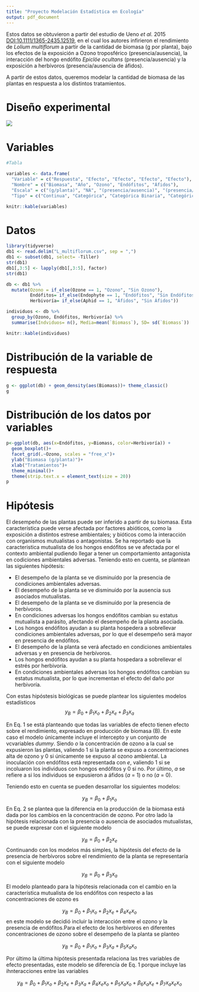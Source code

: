 ```yaml
---
title: "Proyecto Modelación Estadística en Ecología"
output: pdf_document
---
```

Estos datos se obtuvieron a partir del estudio de Ueno *et al.* 2015 [DOI:10.1111/1365-2435.12519](https://doi.org/10.1111/1365-2435.12519), en el cual los autores infirieron el rendimiento de *Lolium multiflorum* a partir de la cantidad de biomasa (g por planta), bajo los efectos de la exposición a Ozono troposférico (presencia/ausencia), la interacción del hongo endófito *Epiclöe ocultans* (presencia/ausencia) y la exposición a herbívoros (presencia/ausencia de áfidos).

A partir de estos datos, queremos modelar la cantidad de biomasa de las plantas en respuesta a los distintos tratamientos.

# Diseño experimental
![](diseño.png)

# Variables


```r
#Tabla

variables <- data.frame(
  "Variable" = c("Respuesta", "Efecto", "Efecto", "Efecto", "Efecto"), 
  "Nombre" = c("Biomasa", "Año", "Ozono", "Endófitos", "Áfidos"), 
  "Escala" = c("(g/planta)", "NA", "(presencia/ausencia)", "(presencia/ausencia)", "(presencia/ausencia)"),
  "Tipo" = c("Continua", "Categórica", "Categórica Binaria", "Categórica Binaria", "Categórica Binaria"))

knitr::kable(variables)
```


# Datos

```r
library(tidyverse)
db1 <- read.delim("L_multiflorum.csv", sep = ",")
db1 <- subset(db1, select= -Tiller)
str(db1)
db1[,3:5] <- lapply(db1[,3:5], factor)
str(db1)

```

```r
db <- db1 %>% 
  mutate(Ozono = if_else(Ozone == 1, "Ozono", "Sin Ozono"),
         Endófitos= if_else(Endophyte == 1, "Endófitos", "Sin Endófitos"),
         Herbivoría= if_else(Aphid == 1, "Áfidos", "Sin Áfidos"))

individuos <- db %>% 
  group_by(Ozono, Endófitos, Herbivoría) %>% 
  summarise(Indviduos= n(), Media=mean(`Biomass`), SD= sd(`Biomass`))
```

```r
knitr::kable(individuos)
```

# Distribución de la variable de respuesta
```r
g <- ggplot(db) + geom_density(aes(Biomass))+ theme_classic()
g
```

# Distribución de los datos por variables
```r
p<-ggplot(db, aes(x=Endófitos, y=Biomass, color=Herbivoría)) +
  geom_boxplot()+
  facet_grid(.~Ozono, scales = "free_x")+
  ylab("Biomasa (g/planta)")+
  xlab("Tratamientos")+
  theme_minimal()+
  theme(strip.text.x = element_text(size = 20))
p
```


# Hipótesis

El desempeño de las plantas puede ser inferido a partir de su biomasa. Esta característica puede verse afectada por factores abióticos, como la exposición a distintos estrese ambientales; y bióticos como la interacción con organismos mutualistas o antagonistas. Se ha reportado que la caracteristica mutualista de los hongos endófitos se ve afectada por el contexto ambiental pudiendo llegar a tener un comportamiento antagonista en codiciones ambientales adversas. Teniendo esto en cuenta, se plantean las siguientes hipótesis:


* El desempeño de la planta se ve disminuído por la presencia de condiciones ambientales adversas.
* El desempeño de la planta se ve disminuído por la ausencia sus asociados mutualistas.
* El desempeño de la planta se ve disminuído por la presencia de herbívoros.
* En condiciones adversas los hongos endófitos cambian su estatus mutualista a parásito, afectando el desempeño de la planta asociada. 
* Los hongos endófitos ayudan a su planta hospedera a sobrellevar condiciones ambientales adversas, por lo que el desempeño será mayor en presencia de endófitos. 
* El desempeño de la planta se verá afectado en condiciones ambientales adversas y en presencia de herbívoros.
* Los hongos endófitos ayudan a su planta hospedara a sobrellevar el estrés por herbivoría.
* En condiciones ambientales adversas los hongos endófitos cambian su estatus mutualista, por lo que incrementan el efecto del daño por herbivoría. 

Con estas hipóstesis biológicas se puede plantear los siguientes modelos estadísticos
$$
\tag{Eq. 1}
y_B= \beta_{0} + \beta_{1}x_{o} + \beta_{2} x_{e} + \beta_{3}x_{a}    
$$

En Eq. 1 se está planteando que todas las variables de efecto tienen efecto sobre el rendimiento, expresado en producción de biomasa (B). En este caso el modelo únicamente incluye el intercepto y un conjunto de vcvariables *dummy*. Siendo *o* la concentración de ozono a la cual se expusieron las plantas, valiendo 1 si la planta se expuso a concentraciones alta de ozono y 0 si únicamente se expuso al ozono ambiental. La inoculación con endófitos está representada con *e*, valiendo 1 si se incoluaron los individuos con hongos endófitos y 0 si no. Por último, *a* se refiere a si los individuos se expusieron a áfidos (*a* = 1) o no (*a* = 0). 

Teniendo esto en cuenta se pueden desarrollar los siguientes modelos: 

$$
\tag{Eq. 2}
y_B= \beta_{0} + \beta_{1}x_{o}   
$$
En Eq. 2 se plantea que la diferencia en la producción de la biomasa está dada por los cambios en la concentración de ozono. Por otro lado la hipótesis relacionada con la presencia o ausencia de asociados mutualistas, se puede expresar con el siguiente modelo

$$
\tag{Eq. 3}
y_B= \beta_{0} + \beta_{2}x_{e} 
$$
Continuando con los modelos más simples, la hipótesis del efecto de la presencia de herbívoros sobre el rendimiento de la planta se representaría con el siguiente modelo

$$
\tag{Eq. 4}
y_B= \beta_{0} + \beta_{3}x_{a}
$$

El modelo planteado para la hipótesis relacionada con el cambio en la característica mutualista de los endófitos con respecto a las concentraciones de ozono es

$$
\tag{Eq. 5}
y_B= \beta_{0} + \beta_{1}x_{o} + \beta_{2}x_{e} + \beta_{4}x_{e}x_{o}
$$
en este modelo se decidió incluir la interacción entre el ozono y la presencia de endófitos.Para el efecto de los herbívoros en diferentes concentraciones de ozono sobre el desempeño de la planta se planteo

$$
\tag{Eq. 6}
y_B= \beta_{0} + \beta_{1}x_{o} + \beta_{3}x_{a} + \beta_{5}x_{a}x_{o}
$$

Por último la última hipótesis presentada relaciona las tres variables de  efecto presentadas, este modelo se diferencía de Eq. 1 porque incluye las ihnteracciones entre las variables

$$
\tag{Eq. 7}
y_B= \beta_{0} + \beta_{1}x_{o} + \beta_{2} x_{e} + \beta_{3}x_{a}  + \beta_{4}x_{e}x_{o}  + \beta_{5}x_{a}x_{o} +  \beta_{6}x_{a}x_{e} + \beta_{7}x_{a}x_{e}x_{o} 
$$